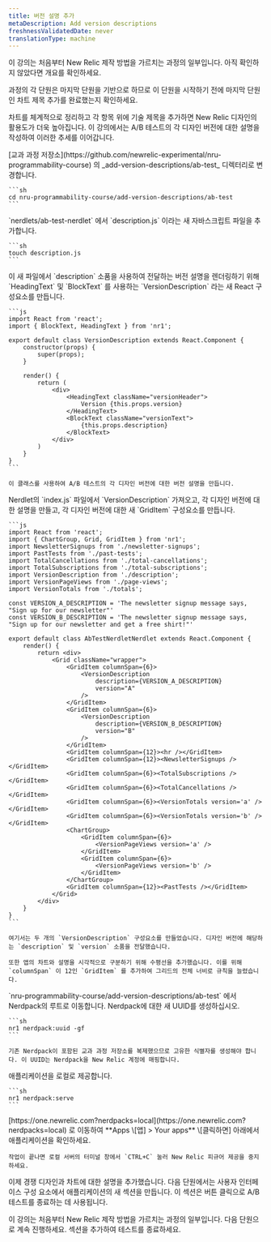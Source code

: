 ```yaml
---
title: 버전 설명 추가
metaDescription: Add version descriptions
freshnessValidatedDate: never
translationType: machine
---
```


<Callout variant="tip">
  이 강의는 처음부터 New Relic 제작 방법을 가르치는 과정의 일부입니다. 아직 확인하지 않았다면 개요를 확인하세요.

  과정의 각 단원은 마지막 단원을 기반으로 하므로 이 단원을 시작하기 전에 마지막 단원인 차트 제목 추가를 완료했는지 확인하세요.
</Callout>

차트를 체계적으로 정리하고 각 항목 위에 기술 제목을 추가하면 New Relic 디자인의 활용도가 더욱 높아집니다. 이 강의에서는 A/B 테스트의 각 디자인 버전에 대한 설명을 작성하여 이러한 추세를 이어갑니다.

<Steps>
  <Step>
    [교과 과정 저장소](https://github.com/newrelic-experimental/nru-programmability-course) 의 _add-version-descriptions/ab-test_ 디렉터리로 변경합니다.

    ```sh
    cd nru-programmability-course/add-version-descriptions/ab-test
    ```
  </Step>

  <Step>
    `nerdlets/ab-test-nerdlet` 에서 `description.js` 이라는 새 자바스크립트 파일을 추가합니다.

    ```sh
    touch description.js
    ```
  </Step>

  <Step>
    이 새 파일에서 `description` 소품을 사용하여 전달하는 버전 설명을 렌더링하기 위해 `HeadingText` 및 `BlockText` 를 사용하는 `VersionDescription` 라는 새 React 구성요소를 만듭니다.

    ```js
    import React from 'react';
    import { BlockText, HeadingText } from 'nr1';

    export default class VersionDescription extends React.Component {
        constructor(props) {
            super(props);
        }

        render() {
            return (
                <div>
                    <HeadingText className="versionHeader">
                        Version {this.props.version}
                    </HeadingText>
                    <BlockText className="versionText">
                        {this.props.description}
                    </BlockText>
                </div>
            )
        }
    }
    ```

    이 클래스를 사용하여 A/B 테스트의 각 디자인 버전에 대한 버전 설명을 만듭니다.
  </Step>

  <Step>
    Nerdlet의 `index.js` 파일에서 `VersionDescription` 가져오고, 각 디자인 버전에 대한 설명을 만들고, 각 디자인 버전에 대한 새 `GridItem` 구성요소를 만듭니다.

    ```js
    import React from 'react';
    import { ChartGroup, Grid, GridItem } from 'nr1';
    import NewsletterSignups from './newsletter-signups';
    import PastTests from './past-tests';
    import TotalCancellations from './total-cancellations';
    import TotalSubscriptions from './total-subscriptions';
    import VersionDescription from './description';
    import VersionPageViews from './page-views';
    import VersionTotals from './totals';

    const VERSION_A_DESCRIPTION = 'The newsletter signup message says, "Sign up for our newsletter"'
    const VERSION_B_DESCRIPTION = 'The newsletter signup message says, "Sign up for our newsletter and get a free shirt!"'

    export default class AbTestNerdletNerdlet extends React.Component {
        render() {
            return <div>
                <Grid className="wrapper">
                    <GridItem columnSpan={6}>
                        <VersionDescription
                            description={VERSION_A_DESCRIPTION}
                            version="A"
                        />
                    </GridItem>
                    <GridItem columnSpan={6}>
                        <VersionDescription
                            description={VERSION_B_DESCRIPTION}
                            version="B"
                        />
                    </GridItem>
                    <GridItem columnSpan={12}><hr /></GridItem>
                    <GridItem columnSpan={12}><NewsletterSignups /></GridItem>
                    <GridItem columnSpan={6}><TotalSubscriptions /></GridItem>
                    <GridItem columnSpan={6}><TotalCancellations /></GridItem>
                    <GridItem columnSpan={6}><VersionTotals version='a' /></GridItem>
                    <GridItem columnSpan={6}><VersionTotals version='b' /></GridItem>
                    <ChartGroup>
                        <GridItem columnSpan={6}>
                            <VersionPageViews version='a' />
                        </GridItem>
                        <GridItem columnSpan={6}>
                            <VersionPageViews version='b' />
                        </GridItem>
                    </ChartGroup>
                    <GridItem columnSpan={12}><PastTests /></GridItem>
                </Grid>
            </div>
        }
    }
    ```

    여기서는 두 개의 `VersionDescription` 구성요소를 만들었습니다. 디자인 버전에 해당하는 `description` 및 `version` 소품을 전달했습니다.

    또한 앱의 차트와 설명을 시각적으로 구분하기 위해 수평선을 추가했습니다. 이를 위해 `columnSpan` 이 12인 `GridItem` 를 추가하여 그리드의 전체 너비로 규칙을 늘렸습니다.
  </Step>

  <Step>
    `nru-programmability-course/add-version-descriptions/ab-test` 에서 Nerdpack의 루트로 이동합니다.
  </Step>

  <Step>
    Nerdpack에 대한 새 UUID를 생성하십시오.

    ```sh
    nr1 nerdpack:uuid -gf
    ```

    기존 Nerdpack이 포함된 교과 과정 저장소를 복제했으므로 고유한 식별자를 생성해야 합니다. 이 UUID는 Nerdpack을 New Relic 계정에 매핑합니다.
  </Step>

  <Step>
    애플리케이션을 로컬로 제공합니다.

    ```sh
    nr1 nerdpack:serve
    ```
  </Step>

  <Step>
    [https://one.newrelic.com?nerdpacks=local](https://one.newrelic.com?nerdpacks=local) 로 이동하여 **Apps \[앱] > Your apps** \[클릭하면] 아래에서 애플리케이션을 확인하세요.

    작업이 끝나면 로컬 서버의 터미널 창에서 `CTRL+C` 눌러 New Relic 피규어 제공을 중지하세요.
  </Step>
</Steps>

이제 경쟁 디자인과 차트에 대한 설명을 추가했습니다. 다음 단원에서는 사용자 인터페이스 구성 요소에서 애플리케이션의 새 섹션을 만듭니다. 이 섹션은 버튼 클릭으로 A/B 테스트를 종료하는 데 사용됩니다.

<Callout variant="course">
  이 강의는 처음부터 New Relic 제작 방법을 가르치는 과정의 일부입니다. 다음 단원으로 계속 진행하세요. 섹션을 추가하여 테스트를 종료하세요.
</Callout>